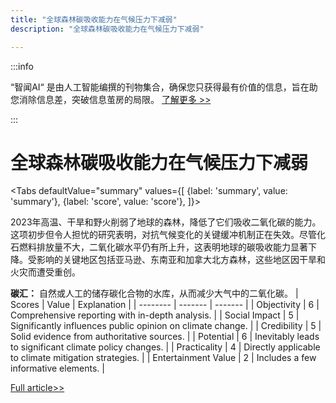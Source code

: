 ```yaml
---
title: "全球森林碳吸收能力在气候压力下减弱"
description: "全球森林碳吸收能力在气候压力下减弱"

---
```



:::info

“智闻AI“ 是由人工智能编撰的刊物集合，确保您只获得最有价值的信息，旨在助您消除信息差，突破信息茧房的局限。  [了解更多 >>](/)

:::

# 全球森林碳吸收能力在气候压力下减弱


<Tabs
	defaultValue="summary"
	values={[
	{label: 'summary', value: 'summary'},
	{label: 'score', value: 'score'},
]}>
<TabItem value="summary">


2023年高温、干旱和野火削弱了地球的森林，降低了它们吸收二氧化碳的能力。这项初步但令人担忧的研究表明，对抗气候变化的关键缓冲机制正在失效。尽管化石燃料排放量不大，二氧化碳水平仍有所上升，这表明地球的碳吸收能力显著下降。受影响的关键地区包括亚马逊、东南亚和加拿大北方森林，这些地区因干旱和火灾而遭受重创。

**碳汇：** 自然或人工的储存碳化合物的水库，从而减少大气中的二氧化碳。
</TabItem>
<TabItem value="score">
	| Scores     | Value   | Explanation |
	| -------- | ------- | ------- |
	| Objectivity  | 6    | Comprehensive reporting with in-depth analysis.    |
	| Social Impact | 5     | Significantly influences public opinion on climate change.    |
	| Credibility    | 5    | Solid evidence from authoritative sources.    |
	| Potential    | 6    | Inevitably leads to significant climate policy changes.    |
	| Practicality    | 4    | Directly applicable to climate mitigation strategies.    |
	| Entertainment Value    | 2    | Includes a few informative elements.    |
</TabItem>
</Tabs>

[Full article>>](https://news.slashdot.org/story/24/07/27/0444207/are-earths-forests-losing-their-ability-to-absorb-carbon-dioxide?utm_source=rss1.0mainlinkanon&utm_medium=feed)
